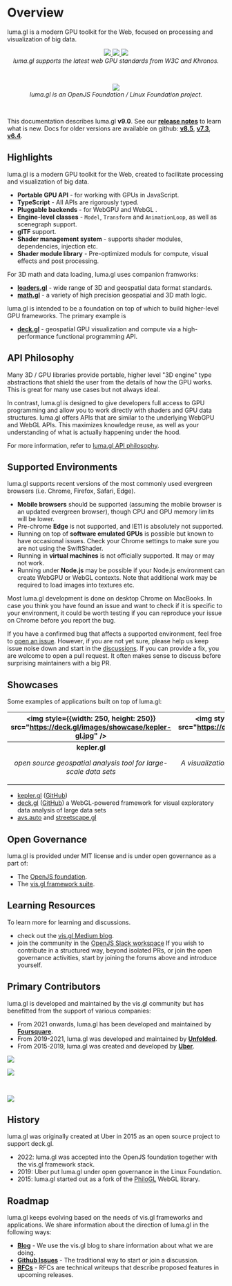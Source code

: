 # Overview

luma.gl is a modern GPU toolkit for the Web, focused on processing and visualization of big data.

<center>
  <a href="https://www.w3.org/TR/webgpu/">
    <img
      style={{height: 80, marginRight: 30}}
      src="https://raw.githubusercontent.com/gpuweb/gpuweb/3b3a1632ff1ad6a573330a58710e341bb9d65576/logo/webgpu-horizontal.svg"
    />
  </a>
  <a href="https://registry.khronos.org/webgl/specs/latest/2.0/">
    <img
      style={{height: 80, marginRight: 40}}
      src="https://raw.github.com/visgl/deck.gl-data/master/images/whats-new/webgl2.jpg"
    />
  </a>
  <a href="https://registry.khronos.org/glTF/specs/2.0/glTF-2.0.html">
    <img
      style={{height: 80}}
      src="https://raw.github.com/visgl/deck.gl-data/master/images/gltf.png"
    />
  </a>
</center>
<center>
  <i>luma.gl supports the latest web GPU standards from W3C and Khronos.</i>
</center>

&nbsp;

<center>
  <a href="https://openvisualization.org">
    <img
      style={{height: 80}}
      src="https://raw.github.com/visgl/deck.gl-data/master/images/logos/openjsf-color-textg.png"
    />
  </a>
</center>
<center>
  <i>luma.gl is an OpenJS Foundation / Linux Foundation project.</i>
</center>

&nbsp;

This documentation describes luma.gl **v9.0**. See our [**release notes**](/docs/whats-new) to learn what is new.
Docs for older versions are available on github:
**[v8.5](https://github.com/visgl/luma.gl/blob/8.5-release/docs/README.md)**,
**[v7.3](https://github.com/visgl/luma.gl/blob/7.3-release/docs/README.md)**,
**[v6.4](https://github.com/visgl/luma.gl/blob/6.4-release/docs/README.md)**.

## Highlights

luma.gl is a modern GPU toolkit for the Web, created to facilitate processing and visualization of big data.

- **Portable GPU API** - for working with GPUs in JavaScript.
- **TypeScript** - All APIs are rigorously typed.
- **Pluggable backends** - for WebGPU and WebGL .
- **Engine-level classes** - `Model`, `Transform` and `AnimationLoop`, as well as scenegraph support.
- **glTF** support.
- **Shader management system** - supports shader modules, dependencies, injection etc.
- **Shader module library** - Pre-optimized moduls for compute, visual effects and post processing.

For 3D math and data loading, luma.gl uses companion framworks:

- [**loaders.gl**](https://loaders.gl) - wide range of 3D and geospatial data format standards.
- [**math.gl**](https://uber-web.github.io/math.gl/docs) - a variety of high precision geospatial and 3D math logic.

luma.gl is intended to be a foundation on top of which to build higher-level GPU frameworks. The primary example is

- [**deck.gl**](https://deck.gl) - geospatial GPU visualization and compute via a high-performance functional programming API.

## API Philosophy

Many 3D / GPU libraries provide portable, higher level "3D engine" type abstractions
that shield the user from the details of how the GPU works. This is great for
many use cases but not always ideal.

In contrast, luma.gl is designed to give developers full access to GPU programming and
allow you to work directly with shaders and GPU data structures.
luma.gl offers APIs that are similar to the underlying WebGPU and WebGL APIs.
This maximizes knowledge reuse, as well as your understanding of what is actually happening under the hood.

For more information, refer to [luma.gl API philosophy](/docs/api-guide/background/api-design).

## Supported Environments

luma.gl supports recent versions of the most commonly used evergreen browsers (i.e. Chrome, Firefox, Safari, Edge).

- **Mobile browsers** should be supported (assuming the mobile browser is an updated evergreen browser), though CPU and GPU memory limits will be lower.
- Pre-chrome **Edge** is not supported, and IE11 is absolutely not supported.
- Running on top of **software emulated GPUs** is possible but known to have occasional issues. Check your Chrome settings to make sure you are not using the SwiftShader.
- Running in **virtual machines** is not officially supported. It may or may not work. 
- Running under **Node.js** may be possible if your Node.js environment can create WebGPU or WebGL contexts. Note that additional work may be required to load images into textures etc.

Most luma.gl development is done on desktop Chrome on MacBooks.
In case you think you have found an issue and want to check if it is specific to your environment,
it could be worth testing if you can reproduce your issue on Chrome before you report the bug.

If you have a confirmed bug that affects a supported environment, feel free to [open an issue](https://github.com/visgl/luma.gl/issues).
However, if you are not yet sure, please help us keep issue noise down and start in the [discussions](https://github.com/visgl/luma.gl/discussions).
If you can provide a fix, you are welcome to open a pull request. It often makes sense to discuss before surprising maintainers with a big PR.

## Showcases

Some examples of applications built on top of luma.gl:

|         <img style={{width: 250, height: 250}} src="https://deck.gl/images/showcase/kepler-gl.jpg" />         |             <img style={{width: 250, height: 250}} src="https://deck.gl/images/showcase/avs.jpg" />              | <img style={{width: 250, height: 250}} src="https://deck.gl/images/showcase/viv.jpg" /> |
| :-----------------------------------------------------------------------------------------------------------: | :--------------------------------------------------------------------------------------------------------------: | :-------------------------------------------------------------------------------------: |
| <center><b>kepler.gl</b><p><i>open source geospatial analysis tool for large-scale data sets</i></p></center> | <center><b>AVS / streetscape.gl</b><p><i>A visualization toolkit for autonomy and robotics data</i></p></center> |  <center><b>VIV</b><p><i>Visualization of cellular biological samples</i></p></center>  |

- [kepler.gl](https://kepler.gl/) ([GitHub](https://github.com/keplergl/kepler.gl))
- [deck.gl](http://deck.gl/#/) ([GitHub](https://github.com/visgl/deck.gl)) a WebGL-powered framework for visual exploratory data analysis of large data sets
- [avs.auto](https://avs.auto/#/) and [streetscape.gl](https://github.com/uber/streetscape.gl)

## Open Governance

luma.gl is provided under MIT license and is under open governance as a part of:

- The [OpenJS foundation](https://openvisualization.org).
- The [vis.gl framework suite](https://vis.gl).

## Learning Resources

To learn more for learning and discussions.

- check out the [vis.gl Medium blog](https://medium.com/vis-gl).
- join the community in the [OpenJS Slack workspace](https://www.openvisualization.org/#get-involved)
  If you wish to contribute in a structured way, beyond isolated PRs, or join the open governance activities,
  start by joining the forums above and introduce yourself.

## Primary Contributors

luma.gl is developed and maintained by the vis.gl community but has benefitted from the support of various companies:
 
- From 2021 onwards, luma.gl has been developed and maintained by [**Foursquare**](https://location.foursquare.com/products/studio/).
- From 2019-2021, luma.gl was developed and maintained by [**Unfolded**](https://unfolded.ai).
- From 2015-2019, luma.gl was created and developed by [**Uber**](https://uber.com).

<p style={{marginTop: -60, marginBottom: -20, marginLeft: 30}}>
  <a href="https://location.foursquare.com/products/studio/">
    <img
      style={{height: 160}}
      src="https://raw.github.com/visgl/deck.gl-data/master/images/logos/foursquare.png"
    />
  </a> 
</p>

<a href="https://unfolded.ai">
  <img
    style={{height: 50, marginLeft: 20}}
    src="https://raw.github.com/visgl/deck.gl-data/master/images/logos/unfolded.png"
  />
</a> 

&nbsp;

<a href="https://uber.com">
  <img
    style={{height: 100}}
    src="https://raw.github.com/visgl/deck.gl-data/master/images/logos/uber-black.jpg"
  />
</a> 


## History

luma.gl was originally created at Uber in 2015 as an open source project to support deck.gl.

- 2022: luma.gl was accepted into the OpenJS foundation together with the vis.gl framework stack.
- 2019: Uber put luma.gl under open governance in the Linux Foundation.
- 2015: luma.gl started out as a fork of the [PhiloGL](https://github.com/senchalabs/philogl) WebGL library.

## Roadmap

luma.gl keeps evolving based on the needs of vis.gl frameworks and applications.
We share information about the direction of luma.gl in the following ways:

- **[Blog](https://medium.com/@vis.gl)** - We use the vis.gl blog to share information about what we are doing.
- **[Github Issues](https://github.com/visgl/luma.gl/issues)** - The traditional way to start or join a discussion.
- **[RFCs](https://github.com/visgl/luma.gl/tree/master/dev-docs/RFCs)** - RFCs are technical writeups that describe proposed features in upcoming releases.
